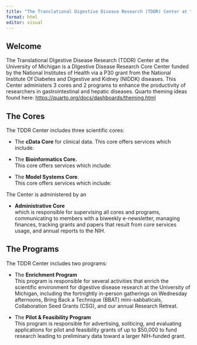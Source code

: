 ```yaml
---
title: "The Translational Digestive Disease Research (TDDR) Center at the University of Michigan"
format: html
editor: visual
---
```


## Welcome

The Translational DIgestive Disease Research (TDDR) Center at the University of Michigan is a DIgestive Disease Research Core Center funded by the National Institutes of Health via a P30 grant from the National Institute Of Diabetes and Digestive and Kidney (NIDDK) diseases. This Center administers 3 cores and 2 programs to enhance the productivity of researchers in gastrointestinal and hepatic diseases. Quarto theming ideas found here: <https://quarto.org/docs/dashboards/theming.html>

## The Cores

The TDDR Center includes three scientific cores:

-   The **cData Core** for clinical data. This core offers services which include:

-   The **Bioinformatics Core.**\
    This core offers services which include:

-   The **Model Systems Core**.\
    This core offers services which include:

The Center is administered by an

-   **Administrative Core**\
    which is responsible for supervising all cores and programs, communicating to members with a biweekly e-newsletter, managing finances, tracking grants and papers that result from core services usage, and annual reports to the NIH.

## The Programs

The TDDR Center includes two programs:

-   The **Enrichment Program**\
    This program is responsible for several activities that enrich the scientific environment for digestive disease research at the University of Michigan, including the fortnightly in-person gatherings on Wednesday afternoons, Bring Back a Technique (BBAT) mini-sabbaticals, Collaboration Seed Grants (CSG), and our annual Research Retreat.

-   The **Pilot & Feasibility Program**\
    This program is responsible for advertising, soliticing, and evaluating applications for pilot and feasibility grants of up to \$50,000 to fund research leading to preliminary data toward a larger NIH-funded grant.
